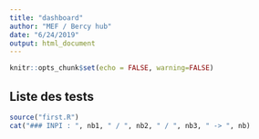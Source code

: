 ```yaml
---
title: "dashboard"
author: "MEF / Bercy hub"
date: "6/24/2019"
output: html_document
---
```


```r
knitr::opts_chunk$set(echo = FALSE, warning=FALSE)
```

## Liste des tests

```r
source("first.R")
cat("### INPI : ", nb1, " / ", nb2, " / ", nb3, " -> ", nb)
```

